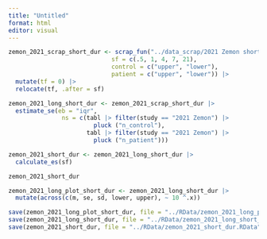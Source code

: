 ```yaml
---
title: "Untitled"
format: html
editor: visual
---
```


```r
zemon_2021_scrap_short_dur <- scrap_fun("../data_scrap/2021 Zemon short dur.csv",
                             sf = c(.5, 1, 4, 7, 21), 
                             control = c("upper", "lower"), 
                             patient = c("upper", "lower")) |> 
  mutate(tf = 0) |> 
  relocate(tf, .after = sf)
```

```r
zemon_2021_long_short_dur <- zemon_2021_scrap_short_dur |> 
  estimate_se(eb = "iqr", 
               ns = c(tabl |> filter(study == "2021 Zemon") |> 
                        pluck ("n_control"), 
                      tabl |> filter(study == "2021 Zemon") |> 
                        pluck ("n_patient")))

zemon_2021_short_dur <- zemon_2021_long_short_dur |> 
  calculate_es(sf)

zemon_2021_short_dur
```

```r
zemon_2021_long_plot_short_dur <- zemon_2021_long_short_dur |> 
  mutate(across(c(m, se, sd, lower, upper), ~ 10 ^.x))
```

```r
save(zemon_2021_long_plot_short_dur, file = "../RData/zemon_2021_long_plot_short_dur.RData")
save(zemon_2021_long_short_dur, file = "../RData/zemon_2021_long_short_dur.RData")
save(zemon_2021_short_dur, file = "../RData/zemon_2021_short_dur.RData")
```
